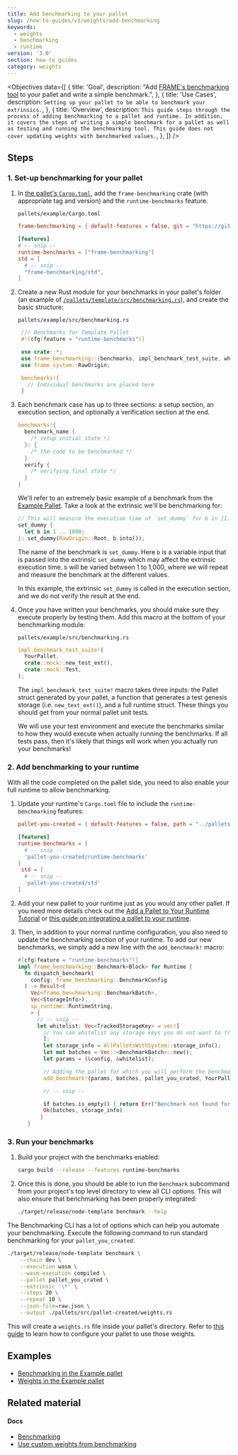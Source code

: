 ```yaml
---
title: Add benchmarking to your pallet
slug: /how-to-guides/v3/weights/add-benchmarking
keywords:
  - weights
  - benchmarking
  - runtime
version: '3.0'
section: how to guides
category: weights
---
```


<Objectives
  data={[
    {
      title: 'Goal',
      description:
        "Add [FRAME's benchmarking tool](https://paritytech.github.io/substrate/master/frame_benchmarking/macro.benchmarks.html) to your pallet and write a simple benchmark.",
    },
    {
      title: 'Use Cases',
      description: `Setting up your pallet to be able to benchmark your extrinsics.`,
    },
    {
      title: 'Overview',
      description: `
This guide steps through the process of adding benchmarking to a pallet and runtime.
In addition, it covers the steps of writing a simple benchmark for a pallet as well as testing and running the benchmarking tool.
This guide does not cover updating weights with benchmarked values.
      `,
    },
  ]}
/>

## Steps

### 1. Set-up benchmarking for your pallet

1. In [the pallet's `Cargo.toml`](https://github.com/paritytech/substrate/blob/master/frame/example/Cargo.toml), add the `frame-benchmarking` crate (with appropriate tag and version) and the `runtime-benchmarks` feature.

   `pallets/example/Cargo.toml`

   ```toml
   frame-benchmarking = { default-features = false, git = "https://github.com/paritytech/substrate.git", optional = true, branch = "<polkadot-vM.m.p>" }

   [features]
   # -- snip --
   runtime-benchmarks = ["frame-benchmarking"]
   std = [
     # -- snip --
     "frame-benchmarking/std",
   ]
   ```

1. Create a new Rust module for your benchmarks in your pallet's folder (an example of [`/pallets/template/src/benchmarking.rs`](https://github.com/substrate-developer-hub/substrate-node-template/blob/latest/pallets/template/src/benchmarking.rs)), and create the basic structure:

   `pallets/example/src/benchmarking.rs`

   ```rust
    //! Benchmarks for Template Pallet
    #![cfg(feature = "runtime-benchmarks")]

    use crate::*;
    use frame_benchmarking::{benchmarks, impl_benchmark_test_suite, whitelisted_caller};
    use frame_system::RawOrigin;

    benchmarks!{
      // Individual benchmarks are placed here
    }
   ```

1. Each benchmark case has up to three sections: a setup section, an execution section, and optionally a verification section at the end.

   ```rust
   benchmarks!{
     benchmark_name {
       /* setup initial state */
     }: {
       /* the code to be benchmarked */
     }
     verify {
       /* verifying final state */
     }
   }
   ```

   We'll refer to an extremely basic example of a benchmark from the [Example Pallet](https://github.com/paritytech/substrate/tree/master/frame/examples/basic).
   Take a look at the extrinsic we'll be benchmarking for:

   ```rust
   // This will measure the execution time of `set_dummy` for b in [1..1000] range.
   set_dummy {
     let b in 1 .. 1000;
   }: set_dummy(RawOrigin::Root, b.into());
   ```

   The name of the benchmark is `set_dummy`. Here `b` is a variable input that is passed into the extrinsic `set_dummy` which may affect the extrinsic execution time.
   `b` will be varied between 1 to 1,000, where we will repeat and measure the benchmark at the different values.

   In this example, the extrinsic `set_dummy` is called in the execution section, and we do not verify the result at the end.

1. Once you have written your benchmarks, you should make sure they execute properly by testing them.
   Add this macro at the bottom of your benchmarking module:

   `pallets/example/src/benchmarking.rs`

   ```rust
   impl_benchmark_test_suite!(
     YourPallet,
     crate::mock::new_test_ext(),
     crate::mock::Test,
   );
   ```

   The `impl_benchmark_test_suite!` macro takes three inputs: the Pallet struct generated by your pallet,
   a function that generates a test genesis storage (i.e. `new_text_ext()`), and a full runtime
   struct. These things you should get from your normal pallet unit tests.

   We will use your test environment and execute the benchmarks similar to how they would execute
   when actually running the benchmarks. If all tests pass, then it's likely that things will
   work when you actually run your benchmarks!

### 2. Add benchmarking to your runtime

With all the code completed on the pallet side, you need to also enable your full runtime to allow
benchmarking.

1. Update your runtime's `Cargo.toml` file to include the `runtime-benchmarking` features:

   ```toml
   pallet-you-created = { default-features = false, path = "../pallets/pallet-you-created"}

   [features]
   runtime-benchmarks = [
     # -- snip --
     'pallet-you-created/runtime-benchmarks'
   ]
    std = [
     # -- snip --
     'pallet-you-created/std'
   ]
   ```

1. Add your new pallet to your runtime just as you would any other pallet.
   If you need more details check out the [Add a Pallet to Your Runtime Tutorial](/tutorials/v3/add-a-pallet) or [this guide on integrating a pallet to your runtime](/how-to-guides/v3/basics/pallet-integration).

1. Then, in addition to your normal runtime configuration, you also need to update the benchmarking section of your runtime.
   To add our new benchmarks, we simply add a new line with the `add_benchmark!` macro:

   ```rust
   #[cfg(feature = "runtime-benchmarks")]
   impl frame_benchmarking::Benchmark<Block> for Runtime {
     fn dispatch_benchmark(
       config: frame_benchmarking::BenchmarkConfig
     ) -> Result<(
       Vec<frame_benchmarking::BenchmarkBatch>,
       Vec<StorageInfo>),
       sp_runtime::RuntimeString,
       > {
         // -- snip --
         let whitelist: Vec<TrackedStorageKey> = vec![
           // You can whitelist any storage keys you do not want to track here
           ];
           let storage_info = AllPalletsWithSystem::storage_info();
           let mut batches = Vec::<BenchmarkBatch>::new();
           let params = (&config, &whitelist);

           // Adding the pallet for which you will perform the benchmarking
           add_benchmark!(params, batches, pallet_you_crated, YourPallet);

           // -- snip --

           if batches.is_empty() { return Err("Benchmark not found for this pallet.".into()) }
           Ok(batches, storage_info)
          }
      }
   ```

### 3. Run your benchmarks

1. Build your project with the benchmarks enabled:

   ```bash
   cargo build --release --features runtime-benchmarks
   ```

1. Once this is done, you should be able to run the `benchmark` subcommand from your project's top level directory to view all CLI options.
   This will also ensure that benchmarking has been properly integrated:

   ```bash
   ./target/release/node-template benchmark --help
   ```

The Benchmarking CLI has a lot of options which can help you automate your benchmarking.
Execute the following command to run standard benchmarking for your `pallet_you_created`:

```bash
./target/release/node-template benchmark \
    --chain dev \
    --execution wasm \
    --wasm-execution compiled \
    --pallet pallet_you_crated \
    --extrinsic '\*' \
    --steps 20 \
    --repeat 10 \
    --json-file=raw.json \
    --output ./pallets/src/pallet-created/weights.rs
```

This will create a `weights.rs` file inside your pallet's directory.
Refer to [this guide](/how-to-guides/v3/weights/use-benchmark-weights) to learn how to configure your pallet to use those weights.

## Examples

- [Benchmarking in the Example pallet](https://github.com/paritytech/substrate/blob/master/frame/examples/basic/src/benchmarking.rs)
- [Weights in the Example pallet](https://github.com/paritytech/substrate/blob/master/frame/examples/basic/src/weights.rs)

## Related material

#### Docs

- [Benchmarking](/v3/runtime/benchmarking)
- [Use custom weights from benchmarking](/how-to-guides/v3/weights/use-benchmark-weights)

